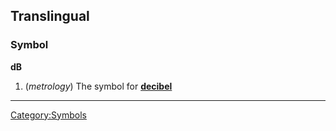 ==Translingual==
===Symbol===
'''dB'''
#(''metrology'') The symbol for '''[[decibel]]'''

----
[[Category:Symbols]]